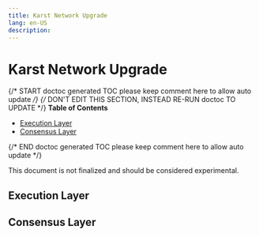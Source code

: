 ```yaml
---
title: Karst Network Upgrade
lang: en-US
description:
---
```


# Karst Network Upgrade

{/* START doctoc generated TOC please keep comment here to allow auto update */}
{/* DON'T EDIT THIS SECTION, INSTEAD RE-RUN doctoc TO UPDATE */}
**Table of Contents**

- [Execution Layer](#execution-layer)
- [Consensus Layer](#consensus-layer)

{/* END doctoc generated TOC please keep comment here to allow auto update */}

This document is not finalized and should be considered experimental.

## Execution Layer

## Consensus Layer

